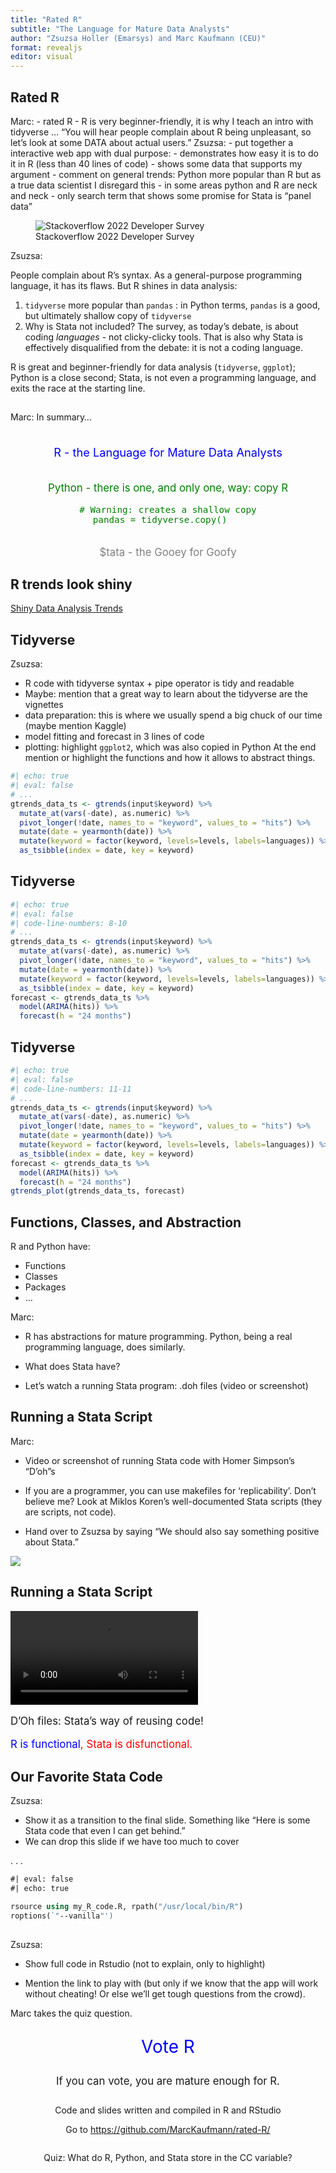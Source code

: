 ```yaml
---
title: "Rated R"
subtitle: "The Language for Mature Data Analysts"
author: "Zsuzsa Holler (Emarsys) and Marc Kaufmann (CEU)"
format: revealjs
editor: visual
---
```


## Rated R

::: notes
Marc: - rated R - R is very beginner-friendly, it is why I teach an intro with tidyverse ... "You will hear people complain about R being unpleasant, so let's look at some DATA about actual users." Zsuzsa: - put together a interactive web app with dual purpose: - demonstrates how easy it is to do it in R (less than 40 lines of code) - shows some data that supports my argument - comment on general trends: Python more popular than R but as a true data scientist I disregard this - in some areas python and R are neck and neck - only search term that shows some promise for Stata is "panel data"
:::

![Stackoverflow 2022 Developer Survey](stackoverflow-survey-2022-screenshot.png)

::: notes
Zsuzsa:

People complain about R's syntax. As a general-purpose programming language, it has its flaws. But R shines in data analysis:

1.  `tidyverse` more popular than `pandas` : in Python terms, `pandas` is a good, but ultimately shallow copy of `tidyverse`
2.  Why is Stata not included? The survey, as today's debate, is about coding *languages* - not clicky-clicky tools. That is also why Stata is effectively disqualified from the debate: it is not a coding language.

R is great and beginner-friendly for data analysis (`tidyverse`, `ggplot`); Python is a close second; Stata, is not even a programming language, and exits the race at the starting line.
:::

## 

::: notes
Marc: In summary...
:::

::: {.fragment style="text-align: center; font-size: 1.3em; margin-bottom: 2em; color: blue; margin-top: 2em"}
R - the Language for Mature Data Analysts
:::

::: {.fragment style="text-align: center; font-size: 1.2em; margin-bottom: 2em; color: green"}
Python - there is one, and only one, way: copy R

``` .python
# Warning: creates a shallow copy
pandas = tidyverse.copy()   
```
:::

::: {.fragment style="text-align: center; font-size: 1.2em; color: grey"}
\$tata - the Gooey for Goofy
:::

## R trends look shiny

[Shiny Data Analysis Trends](https://zsuzsaholler.shinyapps.io/rated-r/){target="blank"}

## Tidyverse {auto-animate="true"}

::: notes
Zsuzsa:

-   R code with tidyverse syntax + pipe operator is tidy and readable
-   Maybe: mention that a great way to learn about the tidyverse are the vignettes
-   data preparation: this is where we usually spend a big chuck of our time (maybe mention Kaggle)
-   model fitting and forecast in 3 lines of code
-   plotting: highlight `ggplot2`, which was also copied in Python At the end mention or highlight the functions and how it allows to abstract things.
:::

```r
#| echo: true
#| eval: false
# ...
gtrends_data_ts <- gtrends(input$keyword) %>% 
  mutate_at(vars(-date), as.numeric) %>% 
  pivot_longer(!date, names_to = "keyword", values_to = "hits") %>% 
  mutate(date = yearmonth(date)) %>%
  mutate(keyword = factor(keyword, levels=levels, labels=languages)) %>%
  as_tsibble(index = date, key = keyword)
```

## Tidyverse {auto-animate="true"}

```r
#| echo: true
#| eval: false
#| code-line-numbers: 8-10
# ...
gtrends_data_ts <- gtrends(input$keyword) %>% 
  mutate_at(vars(-date), as.numeric) %>% 
  pivot_longer(!date, names_to = "keyword", values_to = "hits") %>% 
  mutate(date = yearmonth(date)) %>%
  mutate(keyword = factor(keyword, levels=levels, labels=languages)) %>%
  as_tsibble(index = date, key = keyword)
forecast <- gtrends_data_ts %>%
  model(ARIMA(hits)) %>% 
  forecast(h = "24 months")
```

## Tidyverse {auto-animate="true"}

```r
#| echo: true
#| eval: false
#| code-line-numbers: 11-11
# ...
gtrends_data_ts <- gtrends(input$keyword) %>% 
  mutate_at(vars(-date), as.numeric) %>% 
  pivot_longer(!date, names_to = "keyword", values_to = "hits") %>% 
  mutate(date = yearmonth(date)) %>%
  mutate(keyword = factor(keyword, levels=levels, labels=languages)) %>%
  as_tsibble(index = date, key = keyword)
forecast <- gtrends_data_ts %>%
  model(ARIMA(hits)) %>% 
  forecast(h = "24 months")
gtrends_plot(gtrends_data_ts, forecast)
```

## Functions, Classes, and Abstraction

::: fragment
R and Python have:
:::

::: incremental
-   Functions
-   Classes
-   Packages
-   ...
:::

::: notes
Marc:

-   R has abstractions for mature programming. Python, being a real programming language, does similarly.

-   What does Stata have?

-   Let's watch a running Stata program: .doh files (video or screenshot)
:::

## Running a Stata Script

::: notes
Marc:

-   Video or screenshot of running Stata code with Homer Simpson's "D'oh"s

-   If you are a programmer, you can use makefiles for 'replicability'. Don't believe me? Look at Miklos Koren's well-documented Stata scripts (they are scripts, not code).

-   Hand over to Zsuzsa by saying "We should also say something positive about Stata."
:::

::: {.fragment .fade-in}
![](koren-peto-doh-files.png)
:::

## Running a Stata Script

![](final-running-stata.mp4)

::: {.fragment style="font-size: 1.2em;"}
D'Oh files: Stata's way of reusing code!
:::

::: {.fragment style="font-size: 1.2em;"}
[R is functional]{style="color: blue"}[, Stata is disfunctional.]{.fragment style="color: red;"}
:::

## Our Favorite Stata Code

::: notes
Zsuzsa:

-   Show it as a transition to the final slide. Something like "Here is some Stata code that even I can get behind."
-   We can drop this slide if we have too much to cover
:::

. . .

```stata
#| eval: false
#| echo: true

rsource using my_R_code.R, rpath("/usr/local/bin/R")
roptions(`"--vanilla"')

```

## 

::: notes
Zsuzsa:

-   Show full code in Rstudio (not to explain, only to highlight)

-   Mention the link to play with (but only if we know that the app will work without cheating! Or else we'll get tough questions from the crowd).

Marc takes the quiz question.
:::

::: {style="text-align: center; font-size: 2em; color: blue;"}
Vote R
:::

::: {.fragment style="text-align: center; font-size: 1.2em;"}
If you can vote, you are mature enough for R.
:::

::: {.fragment style="text-align: center; margin: 2em 0em 2em 0em;"}
Code and slides written and compiled in R and RStudio

Go to <https://github.com/MarcKaufmann/rated-R/>
:::

::: {.fragment style="text-align: center;"}
Quiz: What do R, Python, and Stata store in the CC variable?
:::
